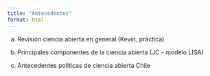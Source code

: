 ```yaml
---
title: "Antecedentes"
format: html
---
```



a) Revisión ciencia abierta en general (Kevin, práctica)

b) Principales componentes de la ciencia abierta (JC - modelo LISA)

c) Antecedentes políticas de ciencia abierta Chile
